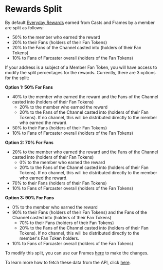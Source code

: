 # Rewards Split

By default [Everyday Rewards](https://build.moxie.xyz/the-moxie-protocol/everyday-rewards) earned from Casts and Frames by a member are split as follows:

- 50% to the member who earned the reward
- 20% to their Fans (holders of their Fan Tokens)
- 20% to the Fans of the Channel casted into (holders of their Fan Tokens)
- 10% to Fans of Farcaster overall (holders of the Fan Tokens)

If your address is a subject of a Member Fan Token, you will have access to modify the split percentages for the rewards. Currently, there are 3 options for the split:

**Option 1: 50% For Fans**

- 40% to the member who earned the reward and the Fans of the Channel casted into (holders of their Fan Tokens)
  - 20% to the member who earned the reward
  - 20% to the Fans of the Channel casted into (holders of their Fan Tokens). If no channel, this will be distributed directly to the member who earned the reward.
- 50% to their Fans (holders of their Fan Tokens)
- 10% to Fans of Farcaster overall (holders of the Fan Tokens)

**Option 2: 70% For Fans**

- 20% to the member who earned the reward and the Fans of the Channel casted into (holders of their Fan Tokens)
  - 0% to the member who earned the reward
  - 20% to the Fans of the Channel casted into (holders of their Fan Tokens). If no channel, this will be distributed directly to the member who earned the reward.
- 70% to their Fans (holders of their Fan Tokens)
- 10% to Fans of Farcaster overall (holders of the Fan Tokens)

**Option 3: 90% For Fans**

- 0% to the member who earned the reward
- 90% to their Fans (holders of their Fan Tokens) and the Fans of the Channel casted into (holders of their Fan Tokens)
  - 70% to their Fans (holders of their Fan Tokens)
  - 20% to the Fans of the Channel casted into (holders of their Fan Tokens). If no channel, this will be distributed directly to the member's Fan Token holders.
- 10% to Fans of Farcaster overall (holders of the Fan Tokens)

To modify this split, you can use our Frames [here](https://warpcast.com/~/compose?embeds[]=https://moxie-frames.airstack.xyz/crs) to make the changes.

To learn more how to fetch these data from the API, click [here](../../use-cases/everyday-rewards/04-get-everyday-rewards-split-of-a-user.mdx).
